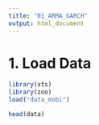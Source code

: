 ```yaml
---
title: "01_ARMA_GARCH"
output: html_document
---
```


# 1. Load Data
```r
library(xts)
library(zoo)
load("data_mobi")

head(data)
```

